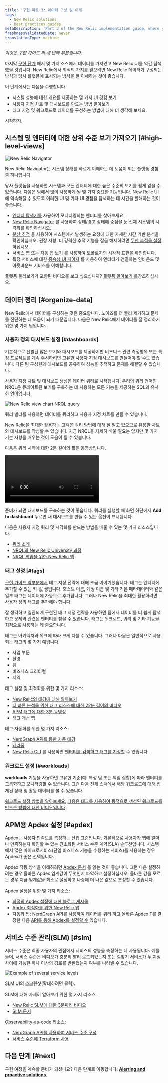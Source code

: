 ```yaml
---
title: '구현 파트 3: 데이터 구성 및 이해'
tags:
  - New Relic solutions
  - Best practices guides
metaDescription: 'Part 3 of the New Relic implementation guide, where you become acquainted with the New Relic UI and organize your data.'
freshnessValidatedDate: never
translationType: machine
---
```





_이것은 [구현 가이드](/docs/new-relic-solutions/get-started/implementation-guide-intro) 의 세 번째 부분입니다._

마지막 [구현 단계](/docs/new-relic-solutions/get-started/implementation-guide-instrument) 에서 몇 가지 소스에서 데이터를 가져왔고 New Relic UI를 약간 탐색했을 것입니다. New Relic에서 최적의 가치를 얻으려면 New Relic 데이터가 구성되는 방식과 당사 플랫폼에 표시되는 방식을 잘 이해하는 것이 좋습니다.

이 단계에서는 다음을 수행합니다.

* 시스템 성능에 대한 개요를 제공하는 몇 가지 UI 경험 보기
* 사용자 지정 차트 및 대시보드를 만드는 방법 알아보기
* 태그 지정 및 워크로드로 데이터를 구성하는 방법에 대해 더 생각해 보세요.

시작하자.

## 시스템 및 엔터티에 대한 상위 수준 보기 가져오기 [#high-level-views]

<img
  title="New Relic Navigator"
  alt="New Relic Navigator"
  src={alertsNrnavigator}
/>

<figcaption>
  New Relic Navigator는 시스템 상태를 빠르게 이해하는 데 도움이 되는 플랫폼 경험 중 하나입니다.
</figcaption>

당사 플랫폼을 사용하면 시스템과 모든 엔터티에 대한 높은 수준의 보기를 쉽게 얻을 수 있습니다. 다음은 팀에서 많이 사용하게 될 몇 가지 중요한 기능입니다. New Relic UI에 익숙해질 수 있도록 이러한 UI 및 기타 UI 경험을 탐색하는 데 시간을 할애하는 것이 좋습니다.

* [엔터티 탐색기를](/docs/new-relic-solutions/new-relic-one/core-concepts/new-relic-explorer-view-performance-across-apps-services-hosts#find) 사용하여 모니터링되는 엔터티를 찾아보세요.
* [New Relic Navigator](/docs/new-relic-solutions/new-relic-one/core-concepts/new-relic-explorer-view-performance-across-apps-services-hosts/#view-navigator) 를 사용하여 상태/경고 상태에 중점을 둔 전체 시스템의 시각화를 확인하십시오.
* [분산 추적](/docs/distributed-tracing/ui-data/understand-use-distributed-tracing-ui) 을 사용하여 시스템에서 발생하는 요청에 대한 자세한 시간 기반 분석을 확인하십시오. 권장 사항: 더 강력한 추적 기능을 잠금 해제하려면 [무한 추적을 설정](/docs/distributed-tracing/infinite-tracing/introduction-infinite-tracing) 하십시오.
* [서비스 맵](/docs/understand-dependencies/understand-system-dependencies/service-maps/introduction-service-maps) 또는 자동 맵 [보기](/docs/new-relic-one/use-new-relic-one/ui-data/automaps) 를 사용하여 토폴로지의 시각적 표현을 확인합니다.
* 특정 서비스에 대한 [종속성 UI 페이지](/docs/new-relic-one/use-new-relic-one/ui-data/explore-downstream-dependencies-new-relic-one) 를 사용하여 엔터티가 연결하는 인바운드 및 아웃바운드 서비스를 이해합니다.

플랫폼 둘러보기가 포함된 비디오를 보고 싶으십니까? [플랫폼 알아보기 를](/docs/new-relic-solutions/new-relic-one/introduction-new-relic-platform)참조하십시오.

## 데이터 정리 [#organize-data]

New Relic에서 데이터를 구성하는 것은 중요합니다. 노이즈를 더 빨리 제거하고 문제를 진단하는 데 도움이 되기 때문입니다. 다음은 New Relic에서 데이터를 잘 정리하기 위한 몇 가지 팁입니다.

### 사용자 정의 대시보드 설정 [#dashboards]

기본적으로 선별된 많은 보기와 대시보드를 제공하지만 비즈니스 관련 측정항목 또는 특정 프로젝트를 계속 주시하려면 고유한 사용자 지정 대시보드를 만들어야 할 수도 있습니다. 다른 팀 구성원과 대시보드를 공유하여 성능을 추적하고 문제를 해결할 수 있습니다.

사용자 지정 차트 및 대시보드 생성은 데이터 쿼리로 시작됩니다. 우리의 쿼리 언어인 NRQL은 큐레이트된 보기를 구축하는 데 사용하는 모든 기능을 제공하는 SQL과 유사한 언어입니다.

<img
  title="new-relic-view-chart-nrql-query.png"
  alt="New Relic view chart NRQL query"
  src={alertsNewRelicViewChartNrqlQuery}
/>

<figcaption>
  쿼리 빌더를 사용하면 데이터를 쿼리하고 사용자 지정 차트를 만들 수 있습니다.
</figcaption>

New Relic을 최대한 활용하는 고객은 쿼리 방법에 대해 잘 알고 있으므로 유용한 차트와 대시보드를 작성할 수 있습니다. 지금 NRQL을 자세히 배울 필요는 없지만 몇 가지 기본 사항을 배우는 것이 도움이 될 수 있습니다.

다음은 쿼리 시작에 대한 2분 길이의 짧은 동영상입니다.

<Video
  id="4awnx2n1FRc"
  type="youtube"
/>

준비가 되면 대시보드를 구축하는 것이 좋습니다. 쿼리를 실행할 때 화면 하단에서 <DNT>**Add to dashboard**</DNT> 누르면 새 대시보드를 만들 수 있는 옵션이 표시됩니다.

다음은 사용자 지정 쿼리 및 시각화를 만드는 방법을 배울 수 있는 몇 가지 리소스입니다.

* [쿼리 소개](/docs/query-your-data/explore-query-data/get-started/introduction-querying-new-relic-data)
* [NRQL의 New Relic University 과정](https://learn.newrelic.com/writing-nrql-queries)
* [NRQL 학습을 위한 New Relic 앱](https://opensource.newrelic.com/projects/newrelic/nr1-learn-nrql)

### 태그 설정 [#tags]

[구현 가이드 앞부분에서](/docs/new-relic-solutions/get-started/implementation-guide-planning-setup#data-organization) 태그 지정 전략에 대해 조금 이야기했습니다. 태그는 엔터티에 추가할 수 있는 키-값 쌍입니다. 호스트 이름, 계정 이름 및 기타 기본 메타데이터와 같은 일부 태그는 데이터에 자동으로 추가됩니다. 그러나 New Relic을 최대한 활용하려면 사용자 정의 태그를 추가해야 합니다.

잘 생각하고 일관되게 구현된 태그 지정 전략을 사용하면 팀에서 데이터를 더 쉽게 탐색하고 문제와 관련된 엔터티를 찾을 수 있습니다. 태그는 워크로드, 쿼리 및 기타 기능을 최적으로 사용하는 데 중요합니다.

태그는 아키텍처와 목표에 따라 크게 다를 수 있습니다. 그러나 다음은 일반적으로 사용되는 태그의 몇 가지 예입니다.

* 사업 부문
* 환경
* 팀
* 비즈니스 크리티컬
* 지역

태그 설정 및 최적화를 위한 몇 가지 리소스:

* [New Relic의 태깅에 대해 알아보기](/docs/new-relic-solutions/new-relic-one/core-concepts/use-tags-help-organize-find-your-data)
* [더 빠른 분석을 위한 태그 리소스에 대한 22분 길이의 비디오](https://www.youtube.com/watch?v=ytpBFviAJ0Y)
* [APM 태그에 대한 3분 동영상](https://www.youtube.com/watch?v=JImDdncerko)
* [태그 개선 앱](https://github.com/newrelic/nr1-tag-improver)

태그 자동화를 위한 몇 가지 리소스:

* [NerdGraph API를 통한 자동 태깅](/docs/apis/nerdgraph/examples/nerdgraph-tagging-api-tutorial)
* [테라폼](https://registry.terraform.io/providers/newrelic/newrelic/latest/docs/resources/entity_tags)
* [New Relic CLI](https://developer.newrelic.com/automate-workflows/get-started-new-relic-cli) 를 사용하면 [엔터티를 검색하고 태그를 지정할](https://developer.newrelic.com/automate-workflows/5-mins-tag-resources) 수 있습니다.

### 워크로드 설정 [#workloads]

<DNT>**workloads**</DNT> 기능을 사용하면 고유한 기준(예: 특정 팀 또는 책임 집합)에 따라 엔터티를 그룹화하고 모니터링할 수 있습니다. 그런 다음 전체 스택에서 해당 워크로드에 대해 집계된 상태 및 활동 데이터를 볼 수 있습니다.

[워크로드 설정 방법을 알아보세요.](/docs/new-relic-solutions/new-relic-one/workloads/workloads-isolate-resolve-incidents-faster) [다음은 태그를 사용하여 동적으로 생성된 워크로드를 만드는 방법에 대한 비디오입니다](https://www.youtube.com/watch?v=nXCH_3XjGkQ) .

## APM용 Apdex 설정 [#apdex]

Apdex는 사용자 만족도를 측정하는 산업 표준입니다. 기본적으로 사용자가 앱에 얼마나 만족하는지 확인할 수 있는 간소화된 서비스 수준 계약(SLA) 솔루션입니다. 시스템에서 많은 마이크로서비스(단일 비즈니스 기능을 수행하는 서비스)를 사용하는 경우 Apdex가 좋은 선택입니다.

Apdex 작동 방식을 이해하려면 [Apdex 문서](/docs/apm/new-relic-apm/apdex/apdex-measure-user-satisfaction) 를 읽는 것이 좋습니다. 그런 다음 설정하려는 경우 올바른 Apdex 임계값이 무엇인지 파악하고 설정하십시오. 올바른 값을 모르는 경우 지금 임계값을 최소로 설정하고 나중에 더 나은 값으로 조정할 수 있습니다.

Apdex 설정을 위한 몇 가지 리소스:

* [최적의 Apdex 설정에 대한 블로그 게시물](https://newrelic.com/blog/best-practices/how-to-choose-apdex-t)
* [Apdex 최적화를 위한 New Relic 앱](https://opensource.newrelic.com/projects/newrelic/nr1-apdex-optimizer)
* 자동화 팁: NerdGraph API를 [사용하여 데이터를 쿼리](/docs/apis/nerdgraph/examples/nerdgraph-nrql-tutorial) 하고 올바른 Apdex T를 결정한 다음 [API를 통해 Apdex를 설정할 수](/docs/apis/nerdgraph/examples/apm-config-nerdgraph) 있습니다.

## 서비스 수준 관리(SLM) [#slm]

서비스 수준은 최종 사용자의 관점에서 서비스의 성능을 측정하는 데 사용됩니다. 예를 들어, 서비스 수준은 비디오가 충분히 빨리 로드되었는지 또는 길찾기 서비스가 두 지점 사이에 가능한 하나 이상의 경로를 반환했는지 여부를 나타낼 수 있습니다.

<img
  title="Example of several service levels.png"
  alt="Example of several service levels"
  src={alertsServiceLevelsIntro}
/>

<figcaption>
  SLM UI의 스크린샷(확대하려면 클릭).
</figcaption>

SLM에 대해 자세히 알아보기 위한 몇 가지 리소스:

* [New Relic SLM에 대한 3분짜리 비디오](https://www.youtube.com/watch?v=tIwAjmUmbwc)
* [SLM 문서](/docs/service-level-management/intro-slm)

Observability-as-code 리소스:

* [NerdGraph API를 사용하여 서비스 수준 구성](/docs/apis/nerdgraph/examples/nerdgraph-slm)
* [서비스 수준에 Terraform 사용](https://registry.terraform.io/providers/newrelic/newrelic/latest/docs/resources/service_level)

## 다음 단계 [#next]

구현 여정을 계속할 준비가 되셨나요? 다음 단계로 이동합니다: [<DNT>**Alerting and proactive solutions**</DNT>](/docs/new-relic-solutions/get-started/implementation-guide-alerting-proactive-solutions/).